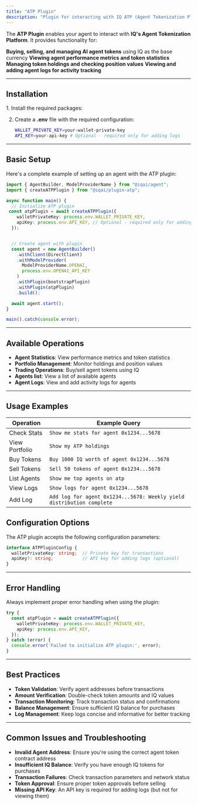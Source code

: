 ```yaml
---
title: "ATP Plugin"
description: "Plugin for interacting with IQ ATP (Agent Tokenization Platform) for managing AI agent tokens and logs"
---
```




The **ATP Plugin** enables your agent to interact with **IQ's Agent Tokenization Platform**. It provides functionality for:

**Buying, selling, and managing AI agent tokens** using IQ as the base currency
**Viewing agent performance metrics and token statistics**
**Managing token holdings and checking position values**
**Viewing and adding agent logs for activity tracking**

---

## Installation

<Steps>
1. Install the required packages:
   <PackageManagers pkg="@iqai/agent @iqai/plugin-atp" />


2. Create a **.env** file with the required configuration:

   ```bash
   WALLET_PRIVATE_KEY=your-wallet-private-key
   API_KEY=your-api-key # Optional - required only for adding logs
   ```
</Steps>

---

## Basic Setup

Here's a complete example of setting up an agent with the ATP plugin:

```typescript
import { AgentBuilder, ModelProviderName } from "@iqai/agent";
import { createATPPlugin } from "@iqai/plugin-atp";

async function main() {
  // Initialize ATP plugin
 const atpPlugin = await createATPPlugin({
    walletPrivateKey: process.env.WALLET_PRIVATE_KEY,
    apiKey: process.env.API_KEY, // Optional - required only for adding logs
  });


  // Create agent with plugin
  const agent = new AgentBuilder()
    .withClient(DirectClient)
    .withModelProvider(
      ModelProviderName.OPENAI,
      process.env.OPENAI_API_KEY
    )
    .withPlugin(bootstrapPlugin)
    .withPlugin(atpPlugin)
    .build();

  await agent.start();
}

main().catch(console.error);
```

---

## Available Operations

- **Agent Statistics**: View performance metrics and token statistics
- **Portfolio Management**: Monitor holdings and position values
- **Trading Operations**: Buy/sell agent tokens using IQ
- **Agents list**: View a list of available agents
- **Agent Logs**: View and add activity logs for agents


---

## Usage Examples

| Operation | Example Query |
|-----------|--------------|
| Check Stats | `Show me stats for agent 0x1234...5678` |
| View Portfolio | `Show my ATP holdings` |
| Buy Tokens | `Buy 1000 IQ worth of agent 0x1234...5678` |
| Sell Tokens | `Sell 50 tokens of agent 0x1234...5678` |
| List Agents | `Show me top agents on atp` |
| View Logs | `Show logs for agent 0x1234...5678` |
| Add Log | `Add log for agent 0x1234...5678: Weekly yield distribution complete` |


## Configuration Options

The ATP plugin accepts the following configuration parameters:

```typescript
interface ATPPluginConfig {
  walletPrivateKey: string;  // Private key for transactions
  apiKey?: string;           // API key for adding logs (optional)
}
```

---

## Error Handling

Always implement proper error handling when using the plugin:

```typescript
try {
  const atpPlugin = await createATPPlugin({
    walletPrivateKey: process.env.WALLET_PRIVATE_KEY,
    apiKey: process.env.API_KEY,
  });
} catch (error) {
  console.error('Failed to initialize ATP plugin:', error);
}
```

---

## Best Practices

- **Token Validation**: Verify agent addresses before transactions
- **Amount Verification**: Double-check token amounts and IQ values
- **Transaction Monitoring**: Track transaction status and confirmations
- **Balance Management**: Ensure sufficient IQ balance for purchases
- **Log Management**: Keep logs concise and informative for better tracking

---

## Common Issues and Troubleshooting

- **Invalid Agent Address**: Ensure you're using the correct agent token contract address
- **Insufficient IQ Balance**: Verify you have enough IQ tokens for purchases
- **Transaction Failures**: Check transaction parameters and network status
- **Token Approval**: Ensure proper token approvals before selling
- **Missing API Key**: An API key is required for adding logs (but not for viewing them)
